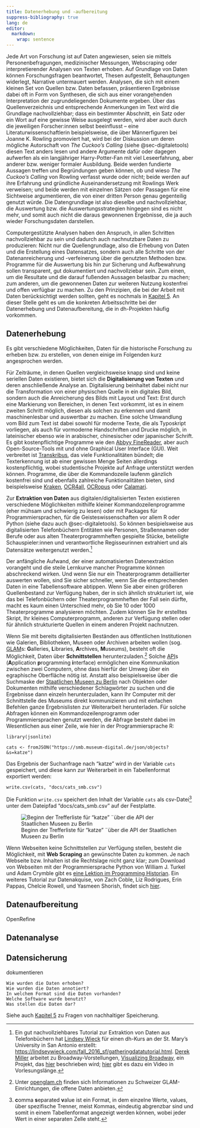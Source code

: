 ```yaml
---
title: Datenerhebung und -aufbereitung
suppress-bibliography: true
lang: de
editor: 
  markdown: 
    wrap: sentence
---
```


Jede Art von Forschung ist auf Daten angewiesen, seien sie mittels Personenbefragungen, medizinischer Messungen, Webscraping oder interpretierender Analysen von Texten erhoben. 
Auf Grundlage von Daten können Forschungsfragen beantwortet, Thesen aufgestellt, Behauptungen widerlegt, Narrative untermauert werden.
Analysen, die sich mit einem kleinen Set von Quellen bzw. Daten befassen, präsentieren Ergebnisse dabei oft in Form von Synthesen, die sich aus einer vorangehenden Interpretation der zugrundeliegenden Dokumente ergeben.
Über das Quellenverzeichnis und entsprechende Anmerkungen im Text wird die Grundlage nachvollziehbar;
dass ein bestimmter Abschnitt, ein Satz oder ein Wort auf eine gewisse Weise ausgelegt werden, wird aber auch durch die jeweiligen Forscher:innen selbst beeinflusst -- 
eine Literaturwissenschaftlerin beispielsweise, die über Männerfiguren bei Joanne K. Rowling promoviert hat, wird bei der Diskussion um deren mögliche Autorschaft von *The Cuckoo’s Calling* (siehe @sec-digitaletools) diesen Text anders lesen und andere Argumente dafür oder dagegen aufwerfen als ein langjähriger Harry-Potter-Fan mit viel Leseerfahrung, aber anderer bzw. weniger formaler Ausbildung.
Beide werden fundierte Aussagen treffen und Begründungen geben können, ob und wieso *The Cuckoo’s Calling* von Rowling verfasst wurde oder nicht;
beide werden auf ihre Erfahrung und gründliche Auseinandersetzung mit Rowlings Werk verweisen;
und beide werden mit einzelnen Sätzen oder Passagen für eine Sichtweise argumentieren, die von einer dritten Person genau gegenteilig genutzt würde.
Die Datengrundlage ist also dieselbe und nachvollziehbar, die Auswertung bzw. die Auswertungsstrategien hingegen sind es nicht mehr, und somit auch nicht die daraus gewonnenen Ergebnisse, die ja auch wieder Forschungsdaten darstellen.

Computergestützte Analysen haben den Anspruch, in allen Schritten nachvollziehbar zu sein und dadurch auch nachnutzbare Daten zu produzieren:
Nicht nur die Quellengrundlage, also die Erhebung von Daten und die Erstellung eines Datensatzes, sondern auch alle Schritte von der Datenanreicherung und -verfeinerung über die genutzten Methoden bzw. Programme für die Auswertung bis hin zur Sicherung und Aufbewahrung sollen transparent, gut dokumentiert und nachvollziebar sein.
Zum einen, um die Resultate und die darauf fußenden Aussagen belastbar zu machen;
zum anderen, um die gewonnenen Daten zur weiteren Nutzung kostenfrei und offen verfügbar zu machen.
Zu den Prinzipien, die bei der Arbeit mit Daten berücksichtigt werden sollten, geht es nochmals in [Kapitel 5](05_FAIR_CARE.qmd). 
An dieser Stelle geht es um die konkreten Arbeitsschritte bei der Datenerhebung und Datenaufbereitung, die in dh-Projekten häufig vorkommen.


## Datenerhebung

Es gibt verschiedene Möglichkeiten, Daten für die historische Forschung zu erheben bzw. zu erstellen, von denen einige im Folgenden kurz angesprochen werden.

Für Zeiträume, in denen Quellen vergleichsweise knapp sind und keine seriellen Daten existieren, bietet sich die **Digitalisierung von Texten** und deren anschließende Analyse an. 
Digitalisierung beinhaltet dabei nicht nur die Transformation von einer physischen Quelle in ein digitales Bild, sondern auch die Anreicherung des Bilds mit Layout und Text: 
Erst durch eine Markierung von Bereichen, in denen Text vorkommt, ist es in einem zweiten Schritt möglich, diesen als solchen zu erkennen und damit maschinenlesbar und auswertbar zu machen. 
Eine solche Umwandlung vom Bild zum Text ist dabei sowohl für moderne Texte, die als Typoskript vorliegen, als auch für vormoderne Handschriften und Drucke möglich, in lateinischer ebenso wie in arabischer, chinesischer oder japanischer Schrift. 
Es gibt kostenpflichtige Programme wie den [Abbyy FineReader](https://pdf.abbyy.com/), aber auch Open-Source-Tools mit und ohne Graphical User Interface (GUI).
Weit verbreitet ist [Transkribus](https://transkribus.eu), das viele Funktionalitäten bündelt; 
die Texterkennung ist ab einer gewissen Menge Seiten allerdings kostenpflichtig, wobei studentische Projekte auf Anfrage unterstützt werden können.
Programme, die über die Kommandozeile laufenm gänzlich kostenfrei sind und ebenfalls zahlreiche Funktionalitäten bieten, sind beispielsweise [Kraken](https://kraken.re/master/index.html), [OCR4all](https://www.ocr4all.org/), [OCRopus](https://github.com/ocropus/ocropy/wiki) oder [Calamari](https://github.com/Calamari-OCR/calamari).

Zur **Extraktion von Daten** aus digitalen/digitalisierten Texten existieren verschiedene Möglichkeiten mithilfe kleiner Kommandozeilenprogramme (eher mühsam und schwierig zu lesen) oder mit Packages für Programmiersprachen, für die Geisteswissenschaften vor allem R oder Python (siehe dazu auch @sec-digitaletools).
So können besipielsweise aus digitalisierten Telefonbüchern Entitäten wie Personen, Straßennamen oder Berufe oder aus alten Theaterprogrammheften gespielte Stücke, beteiligte Schauspieler:innen und verantwortliche Regisseurinnen extrahiert und als Datensätze weitergenutzt werden.[^1]

[^1]: Ein gut nachvollziehbares Tutorial zur Extraktion von Daten aus Telefonbüchern hat [Lindsey Wieck](https://lindseywieck.com/) für einen dh-Kurs an der St. Mary’s University in San Antonio erstellt: [https://lindseywieck.com/fall_2016_sf/gatheringdatatutorial.html](https://lindseywieck.com/fall_2016_sf/gatheringdatatutorial.html). 
[Derek Miller](http://derek.visualizingbroadway.com/about.html) arbeitet zu Broadway-Vorstellungen, [Visualizing Broadway](https://visualizingbroadway.com/index.html), ein Projekt, das [hier](https://digitalhumanities.fas.harvard.edu/100-years-of-broadway-shows-at-once/) beschrieben wird; [hier](https://www.youtube.com/watch?v=KUTPX2Ohcqs) gibt es dazu ein Video in Vorlesungslänge.

Der anfängliche Aufwand, der einer automatisierten Datenextraktion vorangeht und die steile Lernkurve mancher Programme können abschreckend wirken.
Und wenn Sie nur ein Theaterprogramm detaillierter auswerten wollen, sind Sie sicher schneller, wenn Sie die entsprechenden Daten in eine Tabellensoftware abtippen.
Wenn Sie aber einen größeren Quellenbestand zur Verfügung haben, der in sich ähnlich strukturiert ist, wie das bei Telefonbüchern oder Theaterprogrammheften der Fall sein dürfte, macht es kaum einen Unterschied mehr, ob Sie 10 oder 1000 Theaterprogramme analysieren möchten.
Zudem können Sie Ihr erstelltes Skript, Ihr kleines Computerprogramm, anderen zur Verfügung stellen oder für ähnlich strukturierte Quellen in einem anderen Projekt nachnutzen.

Wenn Sie mit bereits digitalisierten Beständen aus öffentlichen Institutionen wie Galerien, Bibliotheken, Museen oder Archiven arbeiten wollen (sog. [GLAM](https://de.wikipedia.org/wiki/GLAM)s: **G**alleries,  **L**ibraries, **A**rchives, **M**useums), besteht oft die Möglichkeit, Daten über **Schnittstellen** herunterzuladen.[^2]
Solche [API](https://en.wikipedia.org/wiki/API)s (**A**pplication **p**rogramming **i**nterface) ermöglichen eine Kommunikation zwischen zwei Computern, ohne dass hierfür der Umweg über ein egraphische Oberfläche nötig ist.
Anstatt also beispielsweise über die Suchmaske der [Staatlichen Museen zu Berlin](https://smb.museum-digital.de/home?navlang=de) nach Objekten oder Dokumenten mithilfe verschiedener Schlagwörter zu suchen und die Ergebnisse dann einzeln herunterzuladen, kann Ihr Computer mit der Schnittstelle des Museums direkt kommunizieren und mit einfachen Befehlen ganze Ergebnislisten zur Weiterarbeit herunterladen. 
Für solche Abfragen können ein Kommandozeilenprogramm oder Programmiersprachen genutzt werden, die Abfrage besteht dabei im Wesentlichen aus einer Zeile, wie hier in der Programmiersprache R:

`library(jsonlite)` 

`cats <- fromJSON("https://smb.museum-digital.de/json/objects?&s=katze")`

Das Ergebnis der Suchanfrage nach "katze" wird in der Variable `cats` gespeichert, und diese kann zur Weiterarbeit in ein Tabellenformat exportiert werden:

`write.csv(cats, "docs/cats_smb.csv")`

Die Funktion `write.csv` speichert den Inhalt der Variable `cats` als csv-Datei[^3] unter dem Dateipfad "docs/cats_smb.csv" auf der Festplatte.

![Beginn der Trefferliste für "katze" ¨über die API der Staatlichen Museen zu Berlin](images/cats_smb.png)



[^2]: Unter [openglam.ch](openglam.ch) finden sich Informationen zu Schweizer GLAM-Einrichtungen, die offene Daten anbieten.

[^3]: **c**omma **s**eparated **v**alue ist ein Format, in dem einzelne Werte, values, über spezifische Trenner, meist Kommas, eindeutig abgrenzbar sind und somit in einem Tabellenformat angezeigt werden können, wobei jeder Wert in einer separaten Zelle steht.

Wenn Webseiten keine Schnittstellen zur Verfügung stellen, besteht die Möglichkeit, mit **Web Scraping** an gewünschte Daten zu kommen. 
Je nach Webseite bzw. Inhalten ist die Rechtslage nicht ganz klar;
zum Download von Webseiten mit der Programmiersprache Python von William J. Turkel und Adam Crymble gibt es [eine Lektion im Programming Historian](https://programminghistorian.org/en/lessons/working-with-web-pages).
Ein weiteres Tutorial zur Datenakquise, von Zach Coble, Liz Rodrigues, Erin Pappas, Chelcie Rowell, und Yasmeen Shorish, findet sich [hier](https://dlfteach.pubpub.org/pub/collecting-data-web-scraping/release/1).

## Datenaufbereitung

OpenRefine


## Datenanalyse



## Datensicherung

dokumentieren

    Wie wurden die Daten erhoben?
    Wie wurden die Daten annotiert?
    In welchem Format sind die Daten vorhanden?
    Welche Software wurde benutzt?
    Was stellen die Daten dar?

Siehe auch [Kapitel 5](05_FAIR_CARE.qmd) zu Fragen von nachhaltiger Speicherung.